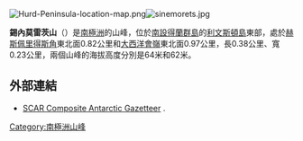 [[Image:Hurd-Peninsula-location-map.png|thumb]][[Image:sinemorets.jpg|thumb]]

'''錫內莫雷茨山'''（{{lang-en|Sinemorets Hill}}）是[[南極洲|南極洲]]的山峰，位於[[南設得蘭群島|南設得蘭群島]]的[[利文斯頓島|利文斯頓島]]東部，處於[[赫斯佩里得斯角|赫斯佩里得斯角]]東北面0.82公里和[[大西洋會嶺|大西洋會嶺]]東北面0.97公里，長0.38公里、寬0.23公里，兩個山峰的海拔高度分別是64米和62米。

{{coord|62|38|25|S|60|21|42|W|display=title}}

==外部連結==
* [http://data.aad.gov.au/aadc/gaz/scar/ SCAR Composite Antarctic Gazetteer] {{WebCite|url=https://www.webcitation.org/5ug2CfC7m?url=http://data.aad.gov.au/aadc/gaz/scar/ |date=20101202140255 |dateformat=iso }}.

{{Antarctica-geo-stub}}
[[Category:南極洲山峰|Category:南極洲山峰]]